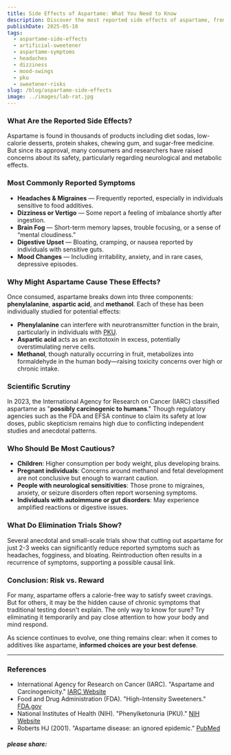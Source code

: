 ```yaml
---
title: Side Effects of Aspartame: What You Need to Know
description: Discover the most reported side effects of aspartame, from headaches and dizziness to mood changes and long-term health concerns.
publishDate: 2025-05-18
tags:
  - aspartame-side-effects
  - artificial-sweetener
  - aspartame-symptoms
  - headaches
  - dizziness
  - mood-swings
  - pku
  - sweetener-risks
slug: /blog/aspartame-side-effects
image: ../images/lab-rat.jpg
---
```


### What Are the Reported Side Effects?

Aspartame is found in thousands of products including diet sodas, low-calorie desserts, protein shakes, chewing gum, and sugar-free medicine. But since its approval, many consumers and researchers have raised concerns about its safety, particularly regarding neurological and metabolic effects.

### Most Commonly Reported Symptoms

*   **Headaches & Migraines** — Frequently reported, especially in individuals sensitive to food additives.
*   **Dizziness or Vertigo** — Some report a feeling of imbalance shortly after ingestion.
*   **Brain Fog** — Short-term memory lapses, trouble focusing, or a sense of “mental cloudiness.”
*   **Digestive Upset** — Bloating, cramping, or nausea reported by individuals with sensitive guts.
*   **Mood Changes** — Including irritability, anxiety, and in rare cases, depressive episodes.

### Why Might Aspartame Cause These Effects?

Once consumed, aspartame breaks down into three components: **phenylalanine**, **aspartic acid**, and **methanol**. Each of these has been individually studied for potential effects:

*   **Phenylalanine** can interfere with neurotransmitter function in the brain, particularly in individuals with [PKU](https://www.nih.gov).
*   **Aspartic acid** acts as an excitotoxin in excess, potentially overstimulating nerve cells.
*   **Methanol**, though naturally occurring in fruit, metabolizes into formaldehyde in the human body—raising toxicity concerns over high or chronic intake.

### Scientific Scrutiny

In 2023, the International Agency for Research on Cancer (IARC) classified aspartame as "**possibly carcinogenic to humans**." Though regulatory agencies such as the FDA and EFSA continue to claim its safety at low doses, public skepticism remains high due to conflicting independent studies and anecdotal patterns.

### Who Should Be Most Cautious?

*   **Children**: Higher consumption per body weight, plus developing brains.
*   **Pregnant individuals**: Concerns around methanol and fetal development are not conclusive but enough to warrant caution.
*   **People with neurological sensitivities**: Those prone to migraines, anxiety, or seizure disorders often report worsening symptoms.
*   **Individuals with autoimmune or gut disorders**: May experience amplified reactions or digestive issues.

### What Do Elimination Trials Show?

Several anecdotal and small-scale trials show that cutting out aspartame for just 2-3 weeks can significantly reduce reported symptoms such as headaches, fogginess, and bloating. Reintroduction often results in a recurrence of symptoms, supporting a possible causal link.

### Conclusion: Risk vs. Reward

For many, aspartame offers a calorie-free way to satisfy sweet cravings. But for others, it may be the hidden cause of chronic symptoms that traditional testing doesn't explain. The only way to know for sure? Try eliminating it temporarily and pay close attention to how your body and mind respond.

As science continues to evolve, one thing remains clear: when it comes to additives like aspartame, **informed choices are your best defense**.

* * *

### References

*   International Agency for Research on Cancer (IARC). "Aspartame and Carcinogenicity." [IARC Website](https://www.iarc.fr/)
*   Food and Drug Administration (FDA). "High-Intensity Sweeteners." [FDA.gov](https://www.fda.gov/food)
*   National Institutes of Health (NIH). "Phenylketonuria (PKU)." [NIH Website](https://www.nih.gov)
*   Roberts HJ (2001). "Aspartame disease: an ignored epidemic." [PubMed](https://pubmed.ncbi.nlm.nih.gov/11408989/)

##### please share:
